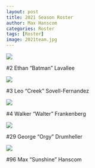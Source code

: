 ```yaml
---
layout: post
title: 2021 Season Roster
author: Max Hanscom
categories: Roster
tags: [Roster]
image: 2021team.jpg
---
```


![](assets/img/filler.png){width=%50}

#2 Ethan "Batman" Lavallee

![](assets/img/filler.png){width=%50}

#3 Leo "Creek" Sovell-Fernandez

![](assets/img/filler.png){width=%50}

#4 Walker "Walter" Frankenberg

![](assets/img/filler.png){width=%50}

#29 George "Orgy" Drumheller

![](test.JPG)

#96 Max "Sunshine" Hanscom